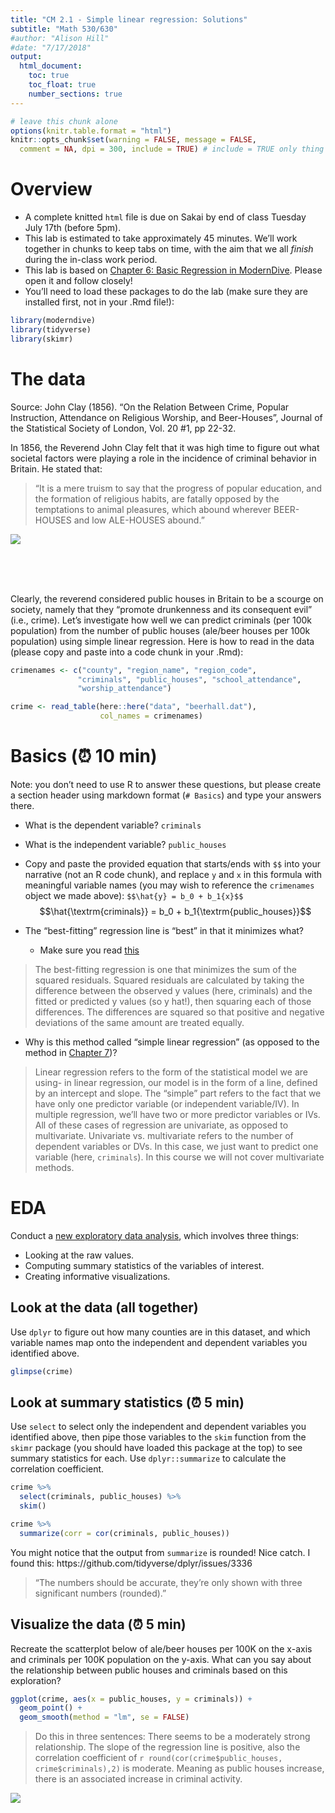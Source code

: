 ```yaml
---
title: "CM 2.1 - Simple linear regression: Solutions"
subtitle: "Math 530/630"
#author: "Alison Hill"
#date: "7/17/2018"
output: 
  html_document:
    toc: true
    toc_float: true
    number_sections: true
---
```



```r
# leave this chunk alone
options(knitr.table.format = "html") 
knitr::opts_chunk$set(warning = FALSE, message = FALSE, 
  comment = NA, dpi = 300, include = TRUE) # include = TRUE only thing I changed
```


# Overview

- A complete knitted `html` file is due on Sakai by end of class Tuesday July 17th (before 5pm). 
- This lab is estimated to take approximately 45 minutes. We'll work together in chunks to keep tabs on time, with the aim that we all *finish* during the in-class work period. 
- This lab is based on [Chapter 6: Basic Regression in ModernDive](http://moderndive.com/6-regression.html). Please open it and follow closely!
- You'll need to load these packages to do the lab (make sure they are installed first, not in your .Rmd file!):
```r
library(moderndive)
library(tidyverse)
library(skimr)
```

# The data

Source: John Clay (1856). "On the Relation Between Crime, Popular
Instruction, Attendance on Religious Worship, and Beer-Houses",
Journal of the Statistical Society of London, Vol. 20 #1, pp 22-32.

In 1856, the Reverend John Clay felt that it was high time to figure out what societal factors were playing a role in the incidence of criminal behavior in Britain. He stated that:

> "It is a mere truism to say that the progress of popular education, and the formation of religious habits, are fatally opposed by the temptations to animal pleasures, which abound wherever BEER-HOUSES and low ALE-HOUSES abound."

![](http://4.bp.blogspot.com/-qdzqtghTzmU/UD_NNT9C46I/AAAAAAAABoQ/XycEe4wixVM/s1600/03.LesMiserables.US.MasteroftheHouse.jpg)

<br>
<br>
<br>

Clearly, the reverend considered public houses in Britain to be a scourge on society, namely that they "promote drunkenness and its consequent evil" (i.e., crime). Let's investigate how well we can predict criminals (per 100k population) from the number of public houses (ale/beer houses per 100k population) using simple linear regression. Here is how to read in the data (please copy and paste into a code chunk in your .Rmd):



```r
crimenames <- c("county", "region_name", "region_code",
               "criminals", "public_houses", "school_attendance",
               "worship_attendance")

crime <- read_table(here::here("data", "beerhall.dat"),
                    col_names = crimenames)
```



# Basics (⏰ 10 min)

Note: you don't need to use R to answer these questions, but please create a section header using markdown format (`# Basics`) and type your answers there.

- What is the dependent variable? `criminals`
- What is the independent variable? `public_houses`
- Copy and paste the provided equation that starts/ends with `$$` into your narrative (not an R code chunk), and replace `y` and `x` in this formula with meaningful variable names (you may wish to reference the `crimenames` object we made above): `$$\hat{y} = b_0 + b_1{x}$$`
$$\hat{\textrm{criminals}} = b_0 + b_1{\textrm{public_houses}}$$

- The “best-fitting” regression line is “best” in that it minimizes what?
    - Make sure you read [this](http://moderndive.com/6-regression.html#leastsquares)
  
> The best-fitting regression is one that minimizes the sum of the squared residuals. Squared residuals are calculated by taking the difference between the observed y values (here, criminals) and the fitted or predicted y values (so y hat!), then squaring each of those differences. The differences are squared so that positive and negative deviations of the same amount are treated equally. 

- Why is this method called "simple linear regression" (as opposed to the method in [Chapter 7](http://moderndive.com/7-multiple-regression.html))?

> Linear regression refers to the form of the statistical model we are using- in linear regression, our model is in the form of a line, defined by an intercept and slope. The "simple" part refers to the fact that we have only one predictor variable (or independent variable/IV). In multiple regression, we'll have two or more predictor variables or IVs. All of these cases of regression are univariate, as opposed to multivariate. Univariate vs. multivariate refers to the number of dependent variables or DVs. In this case, we just want to predict one variable (here, `criminals`). In this course we will not cover multivariate methods.


# EDA

Conduct a [new exploratory data analysis](http://moderndive.com/6-regression.html#model1EDA), which involves three things:

- Looking at the raw values.
- Computing summary statistics of the variables of interest.
- Creating informative visualizations.

## Look at the data (all together)

Use `dplyr` to figure out how many counties are in this dataset, and which variable names map onto the independent and dependent variables you identified above. 

```r
glimpse(crime)
```


## Look at summary statistics (⏰ 5 min)

Use `select` to select only the independent and dependent variables you identified above, then pipe those variables to the `skim` function from the `skimr` package (you should have loaded this package at the top) to see summary statistics for each. Use `dplyr::summarize` to calculate the correlation coefficient. 

```r
crime %>% 
  select(criminals, public_houses) %>% 
  skim()
```


```r
crime %>% 
  summarize(corr = cor(criminals, public_houses))
```

You might notice that the output from `summarize` is rounded! Nice catch. I found this: https://github.com/tidyverse/dplyr/issues/3336

> "The numbers should be accurate, they're only shown with three significant numbers (rounded)."

## Visualize the data (⏰ 5 min)


Recreate the scatterplot below of ale/beer houses per 100K on the x-axis and criminals per 100K population on the y-axis. What can you say about the relationship between public houses and criminals based on this exploration?


```r
ggplot(crime, aes(x = public_houses, y = criminals)) +
  geom_point() +
  geom_smooth(method = "lm", se = FALSE)
```

> Do this in three sentences: 
There seems to be a moderately strong relationship. The slope of the regression line is positive, also the correlation coefficient of `r round(cor(crime$public_houses, crime$criminals),2)` is moderate. Meaning as public houses increase, there is an associated increase in criminal activity.

![](`r knitr::fig_chunk('crime_scatterplot','png')`)
